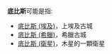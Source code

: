 '''底比斯'''可能是指:
* [[底比斯_(埃及)|底比斯 (埃及)]]，上埃及古城
* [[底比斯_(希臘)|底比斯 (希臘)]]，希臘古城
* [[底比斯_(衛星)|底比斯 (衛星)]]，木星的一顆衛星

{{disambig|D|Cat=三字译名消歧义}}